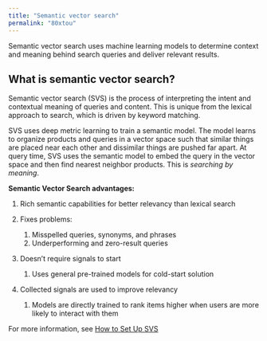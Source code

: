 ```yaml
---
title: "Semantic vector search"
permalink: "80xtou"
---
```


Semantic vector search uses machine learning models to determine context and meaning behind search queries and deliver relevant results.

## What is semantic vector search?

Semantic vector search (SVS) is the process of interpreting the intent and contextual meaning of queries and content. This is unique from the lexical approach to search, which is driven by keyword matching.

SVS uses deep metric learning to train a semantic model. The model learns to organize products and queries in a vector space such that similar things are placed near each other and dissimilar things are pushed far apart. At query time, SVS uses the semantic model to embed the query in the vector space and then find nearest neighbor products. This is *searching by meaning*.

**Semantic Vector Search advantages:**

1. Rich semantic capabilities for better relevancy than lexical search
2. Fixes problems:

   1. Misspelled queries, synonyms, and phrases
   2. Underperforming and zero-result queries
3. Doesn’t require signals to start

   1. Uses general pre-trained models for cold-start solution
4. Collected signals are used to improve relevancy

   1. Models are directly trained to rank items higher when users are more likely to interact with them

For more information, see [How to Set Up SVS](/how-to/dozly3/set-up-semantic-vector-search)